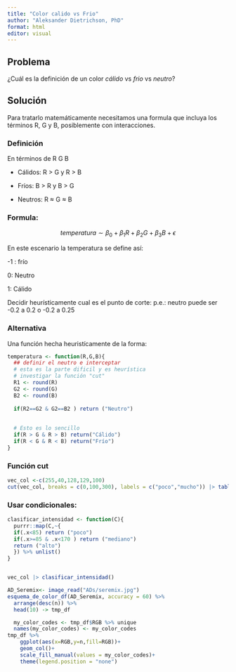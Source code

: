 ```yaml
---
title: "Color calido vs Frio"
author: "Aleksander Dietrichson, PhD"
format: html
editor: visual
---
```


## Problema

¿Cuál es la definición de un color *cálido* vs *frio* vs *neutro*?

## Solución

Para tratarlo matemáticamente necesitamos una formula que incluya los términos R, G y B, posiblemente con interacciones.

### Definición

En términos de R G B

-   Cálidos: R \> G y R \> B

-   Fríos: B \> R y B \> G

-   Neutros: R ≈ G ≈ B

### Formula:

$$
temperatura \sim \beta_0 + \beta_1R + \beta_2G+\beta_3B + \epsilon
$$

En este escenario la temperatura se define así:

-1 : frío

0: Neutro

1: Cálido

Decidir heurísticamente cual es el punto de corte: p.e.: neutro puede ser -0.2 a 0.2 o -0.2 a 0.25

### Alternativa 

Una función hecha heuristícamente de la forma:

```r
temperatura <- function(R,G,B){
  ## definir el neutro e interceptar 
  # esta es la parte dificil y es heurística 
  # investigar la función "cut"
  R1 <- round(R)
  G2 <- round(G)
  B2 <- round(B)
  
  if(R2==G2 & G2==B2 ) return ("Neutro")
  
  
  # Esto es lo sencillo 
  if(R > G & R > B) return("Cálido")
  if(R < G & R < B) return("Frío")
}
```

### Función cut

```r
vec_col <-c(255,40,128,129,100)
cut(vec_col, breaks = c(0,100,300), labels = c("poco","mucho")) |> table()

```

### Usar condicionales: 

```r
clasificar_intensidad <- function(C){
  purrr::map(C,~{
  if(.x<85) return ("poco")
  if(.x>=85 & .x<170 ) return ("mediano")
  return ("alto")
  }) %>% unlist()
}


vec_col |> clasificar_intensidad()
```

```r
AD_Seremix<- image_read("ADs/seremix.jpg")
esquema_de_color_df(AD_Seremix, accuracy = 60) %>% 
  arrange(desc(n)) %>% 
  head(10) -> tmp_df 
```

```r

  my_color_codes <- tmp_df$RGB %>% unique
  names(my_color_codes) <- my_color_codes
tmp_df %>% 
    ggplot(aes(x=RGB,y=n,fill=RGB))+
    geom_col()+
    scale_fill_manual(values = my_color_codes)+
    theme(legend.position = "none")
```
